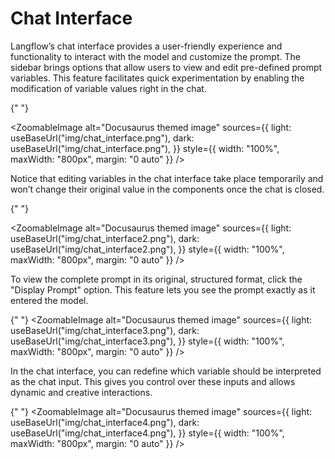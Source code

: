 
# Chat Interface

Langflow’s chat interface provides a user-friendly experience and functionality to interact with the model and customize the prompt. The sidebar brings options that allow users to view and edit pre-defined prompt variables. This feature facilitates quick experimentation by enabling the modification of variable values right in the chat.

{" "}

<ZoomableImage
  alt="Docusaurus themed image"
  sources={{
    light: useBaseUrl("img/chat_interface.png"),
    dark: useBaseUrl("img/chat_interface.png"),
  }}
  style={{ width: "100%", maxWidth: "800px", margin: "0 auto" }}
/>

Notice that editing variables in the chat interface take place temporarily and won’t change their original value in the components once the chat is closed.

{" "}

<ZoomableImage
  alt="Docusaurus themed image"
  sources={{
    light: useBaseUrl("img/chat_interface2.png"),
    dark: useBaseUrl("img/chat_interface2.png"),
  }}
  style={{ width: "100%", maxWidth: "800px", margin: "0 auto" }}
/>

To view the complete prompt in its original, structured format, click the "Display Prompt" option. This feature lets you see the prompt exactly as it entered the model.

{" "}
<ZoomableImage
  alt="Docusaurus themed image"
  sources={{
    light: useBaseUrl("img/chat_interface3.png"),
    dark: useBaseUrl("img/chat_interface3.png"),
  }}
  style={{ width: "100%", maxWidth: "800px", margin: "0 auto" }}
/>

In the chat interface, you can redefine which variable should be interpreted as the chat input. This gives you control over these inputs and allows dynamic and creative interactions.

{" "}
<ZoomableImage
  alt="Docusaurus themed image"
  sources={{
    light: useBaseUrl("img/chat_interface4.png"),
    dark: useBaseUrl("img/chat_interface4.png"),
  }}
  style={{ width: "100%", maxWidth: "800px", margin: "0 auto" }}
/>
